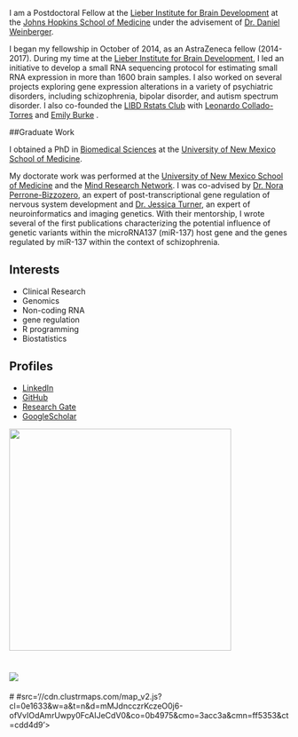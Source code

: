 
I am a Postdoctoral Fellow at the [Lieber Institute for Brain Development](https://www.libd.org/) at the [Johns Hopkins School of Medicine](https://www.hopkinsmedicine.org/) under the advisement of [Dr. Daniel Weinberger](https://en.wikipedia.org/wiki/Daniel_R._Weinberger). 

I began my fellowship in October of 2014, as an AstraZeneca fellow (2014-2017). During my time at the [Lieber Institute for Brain Development](https://www.libd.org), I led an initiative to develop a small RNA sequencing protocol for estimating small RNA expression in more than 1600 brain samples. I also worked on several projects exploring gene expression alterations in a variety of psychiatric disorders, including schizophrenia, bipolar disorder, and autism spectrum disorder. I also co-founded the [LIBD Rstats Club](http://research.libd.org/rstatsclub/) with [Leonardo Collado-Torres](http://lcolladotor.github.io) and [Emily Burke](https://www.libd.org/team/emily-e-burke/) . 


##Graduate Work

I obtained a PhD in [Biomedical Sciences](https://hsc.unm.edu/research/brep/graduate/bsgp/index.html) at the [University of New Mexico School of Medicine](https://som.unm.edu/).  

My doctorate work was performed at the [University of New Mexico School of Medicine](https://som.unm.edu/) and the [Mind Research Network](https://www.mrn.org/). I was co-advised by [Dr. Nora Perrone-Bizzozero](https://hsc.unm.edu/nmarc/directory/researcher-profiles/nora-perrone-bizzozero.html), an expert of post-transcriptional gene regulation of nervous system development and [Dr. Jessica Turner](http://psychology.gsu.edu/profile/jessica-turner/), an expert of neuroinformatics and imaging genetics. With their mentorship, I wrote several of the first publications characterizing the potential influence of genetic variants within the microRNA137 (miR-137) host gene and the genes regulated by miR-137 within the context of schizophrenia. 




## Interests

* Clinical Research
* Genomics
* Non-coding RNA
* gene regulation
* R programming 
* Biostatistics



## Profiles 

* [LinkedIn](https://www.linkedin.com/in/carrie-wright-36458344/)
* [GitHub](http://github.com/carriewright11)
* [Research Gate](https://www.researchgate.net/profile/Carrie_Wright6)
* [GoogleScholar](https://scholar.google.com/citations?user=LVotQ9oAAAAJ&hl=en)


![](http://ghchart.rshah.org/DA2536/carriewright11.svg){width=400px}


# <a href='https://clustrmaps.com/site/1a5cd'  title='Visit tracker'><img src='http://clustrmaps.com/map_v2.png?cl=ffffff&w=a&t=n&d=hnA7HWDcygUV__H-Pg5Npl9yDzHZ983W1TmLzj1XMf8'/></a>

#<script type='text/javascript' id='clustrmaps' src='//cdn.clustrmaps.com/map_v2.js?cl=ffffff&w=300&t=n&d=mMJdncczrKczeO0j6-ofVvIOdAmrUwpy0FcAIJeCdV0&co=2d78ad&ct=ffffff&cmo=3acc3a&cmn=ff5353'></script>

#src='//cdn.clustrmaps.com/map_v2.js?cl=0e1633&w=a&t=n&d=mMJdncczrKczeO0j6-ofVvIOdAmrUwpy0FcAIJeCdV0&co=0b4975&cmo=3acc3a&cmn=ff5353&ct=cdd4d9'></script>
<script type="text/javascript" id="clustrmaps" src="//cdn.clustrmaps.com/map_v2.js?d=mMJdncczrKczeO0j6-ofVvIOdAmrUwpy0FcAIJeCdV0&cl=ffffff&w=a"></script>
